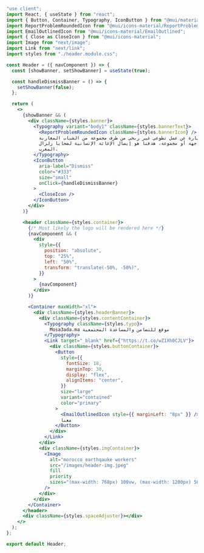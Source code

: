 ```jsx filename="index.jsx" showLineNumbers
"use client";
import React, { useState } from "react";
import { Button, Container, Typography, IconButton } from "@mui/material";
import ReportProblemRoundedIcon from "@mui/icons-material/ReportProblemRounded";
import EmailOutlinedIcon from "@mui/icons-material/EmailOutlined";
import { Close as CloseIcon } from "@mui/icons-material";
import Image from "next/image";
import Link from "next/link";
import styles from "./header.module.css";

const Header = ({ navComponent }) => {
  const [showBanner, setShowBanner] = useState(true);

  const handleDismissBanner = () => {
    setShowBanner(false);
  };

  return (
    <>
      {showBanner && (
        <div className={styles.banner}>
          <Typography variant="body1" className={styles.bannerText}>
            <ReportProblemRoundedIcon className={styles.bannerIcon} />
            موقع مساعدة عبارة عن عمل تطوعي غير ربحي من طرف مجموعة من الشباب المغاربة
            لا يمثل أي جهة أو مجموعة، هدفنا هو إيصال الإغاثة الإنسانية لضحايا زلزال
            المغرب.
          </Typography>
          <IconButton
            aria-label="Dismiss"
            color="#333"
            size="small"
            onClick={handleDismissBanner}
          >
            <CloseIcon />
          </IconButton>
        </div>
      )}

      <header className={styles.container}>
        {/* Most likely the logo will be rendered here */}
        {navComponent && (
          <div
            style={{
              position: "absolute",
              top: "25%",
              left: "50%",
              transform: "translate(-50%, -50%)",
            }}
          >
            {navComponent}
          </div>
        )}

        <Container maxWidth="xl">
          <div className={styles.headerBanner}>
            <div className={styles.contentContainer}>
              <Typography className={styles.typo}>
                Mosa3ada.ma موقع للتضامن والمساعدة المجتمعية
              </Typography>
              <Link target="_blank" href={"https://t.co/wZ1Xh0CJLV"}>
                <div className={styles.buttonContainer}>
                  <Button
                    style={{
                      fontSize: 18,
                      marginTop: 30,
                      display: "flex",
                      alignItems: "center",
                    }}
                    size="large"
                    variant="contained"
                    color="primary"
                  >
                    <EmailOutlinedIcon style={{ marginLeft: "8px" }} /> تواصل
                    معنا
                  </Button>
                </div>
              </Link>
            </div>
            <div className={styles.imgContainer}>
              <Image
                alt="morocco earthqauke workers"
                src="/images/header-img.jpeg"
                fill
                priority
                sizes="(max-width: 768px) 100vw, (max-width: 1200px) 50vw, 33vw"
              />
            </div>
          </div>
        </Container>
      </header>
      <div className={styles.spaceAdjuster}></div>
    </>
  );
};

export default Header;
```
